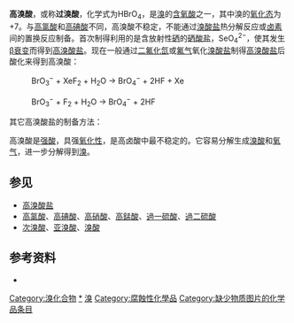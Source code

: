 {{NoteTA|G1=Chemistry}}
{{Chembox
| verifiedrevid = 400844254
| ImageFile = Perbromic-acid-3D-vdW.png 
|  ImageSize =
|  ImageAlt =
| IUPACName =
| OtherNames =
| Section1 = {{Chembox Identifiers
|  ChemSpiderID_Ref = {{chemspidercite|correct|chemspider}}
| ChemSpiderID = 167074
| InChI = 1/BrHO4/c2-1(3,4)5/h(H,2,3,4,5)
| InChIKey = LLYCMZGLHLKPPU-UHFFFAOYAZ
| StdInChI_Ref = {{stdinchicite|correct|chemspider}}
| StdInChI = 1S/BrHO4/c2-1(3,4)5/h(H,2,3,4,5)
| StdInChIKey_Ref = {{stdinchicite|correct|chemspider}}
| StdInChIKey = LLYCMZGLHLKPPU-UHFFFAOYSA-N
| CASNo =
|  PubChem = 192513
|  SMILES = O=Br(=O)(=O)O
}}
| Section2 = {{Chembox Properties
|  H = 1 | Br = 1 | O = 4
|  MolarMass = 128.91
|  Appearance =
|  Density =
|  MeltingPt = 溶化前分解，固体不稳定
|  BoilingPt =
|  Solubility = }}
| Section3 = {{Chembox Hazards
|  MainHazards = 强氧化剂
|  FlashPt =
|  Autoignition = }}
}}
'''高溴酸'''，或称'''过溴酸'''，化学式为HBrO<sub>4</sub>，是[[溴|溴]]的[[含氧酸|含氧酸]]之一，其中溴的[[氧化态|氧化态]]为+7。与[[高氯酸|高氯酸]]和[[高碘酸|高碘酸]]不同，高溴酸不稳定，不能通过[[溴酸盐|溴酸盐]]热分解反应或[[卤素|卤素]]间的置换反应制备。首次制得利用的是含放射性[[硒|硒]]的[[硒酸盐|硒酸盐]]，SeO<sub>4</sub><sup>2−</sup>，使其发生[[β衰变|β衰变]]而得到[[高溴酸盐|高溴酸盐]]。现在一般通过[[二氟化氙|二氟化氙]]或[[氟气|氟气]]氧化[[溴酸盐|溴酸盐]]制得[[高溴酸盐|高溴酸盐]]后酸化来得到高溴酸：
:BrO<sub>3</sub><sup>−</sup> + XeF<sub>2</sub> + H<sub>2</sub>O → BrO<sub>4</sub><sup>−</sup> + 2HF + Xe

:BrO<sub>3</sub><sup>−</sup> + F<sub>2</sub> + H<sub>2</sub>O → BrO<sub>4</sub><sup>−</sup> + 2HF 

其它高溴酸盐的制备方法：
{{seealso|:Category:高溴酸盐}}


高溴酸是[[强酸|强酸]]，具强[[氧化性|氧化性]]，是高卤酸中最不稳定的。它容易分解生成[[溴酸|溴酸]]和[[氧气|氧气]]，进一步分解得到[[溴|溴]]。


==参见==
*[[高溴酸盐|高溴酸盐]]
*[[高氯酸|高氯酸]]、[[高碘酸|高碘酸]]、[[過硝酸|高硝酸]]、[[高錳酸|高錳酸]]、[[過一硫酸|過一硫酸]]、[[過二硫酸|過二硫酸]]
*[[次溴酸|次溴酸]]、[[亚溴酸|亚溴酸]]、[[溴酸|溴酸]]

==参考资料==
<div class="references-small">
*{{Greenwood&Earnshaw}}
</div>

{{氢化合物}}
[[Category:溴化合物|Category:溴化合物]]
[[Category:高溴酸盐|*]]
[[Category:无机酸|溴]]
[[Category:腐蝕性化學品|Category:腐蝕性化學品]]
[[Category:缺少物质图片的化学品条目|Category:缺少物质图片的化学品条目]]


{{inorganic-compound-stub}}